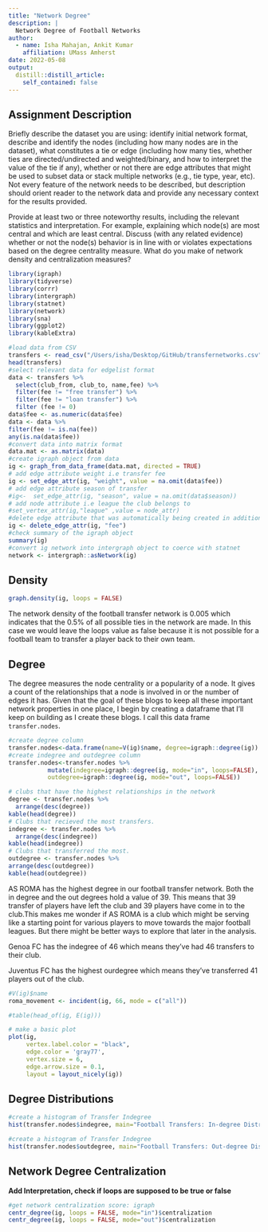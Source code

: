 ```yaml
---
title: "Network Degree"
description: |
  Network Degree of Football Networks
author:
  - name: Isha Mahajan, Ankit Kumar
    affiliation: UMass Amherst
date: 2022-05-08
output:
  distill::distill_article:
    self_contained: false
---
```



## Assignment Description

Briefly describe the dataset you are using: identify initial network format, describe and identify the nodes (including how many nodes are in the dataset), what constitutes a tie or edge (including how many ties, whether ties are directed/undirected and weighted/binary, and how to interpret the value of the tie if any), whether or not there are edge attributes that might be used to subset data or stack multiple networks (e.g., tie type, year, etc). Not every feature of the network needs to be described, but description should orient reader to the network data and provide any necessary context for the results provided.

Provide at least two or three noteworthy results, including the relevant statistics and interpretation. For example, explaining which node(s) are most central and which are least central. Discuss (with any related evidence) whether or not the node(s) behavior is in line with or violates expectations based on the degree centrality measure. What do you make of network density and centralization measures?


```r
library(igraph)
library(tidyverse)
library(corrr)
library(intergraph)
library(statnet)
library(network)
library(sna)
library(ggplot2)
library(kableExtra)

#load data from CSV
transfers <- read_csv("/Users/isha/Desktop/GitHub/transfernetworks.csv")
head(transfers)
#select relevant data for edgelist format
data <- transfers %>% 
  select(club_from, club_to, name,fee) %>% 
  filter(fee != "free transfer") %>% 
  filter(fee != "loan transfer") %>% 
  filter (fee != 0)
data$fee <- as.numeric(data$fee) 
data <- data %>% 
filter(fee != is.na(fee))
any(is.na(data$fee))
#convert data into matrix format
data.mat <- as.matrix(data)
#create igraph object from data
ig <- graph_from_data_frame(data.mat, directed = TRUE)
# add edge attribute weight i.e transfer fee
ig <- set_edge_attr(ig, "weight", value = na.omit(data$fee))
# add edge attribute season of transfer
#ig<-  set_edge_attr(ig, "season", value = na.omit(data$season))
# add node attribute i.e league the club belongs to
#set_vertex_attr(ig,"league" ,value = node_attr)
#delete edge attribute that was automatically being created in addition to weight
ig <- delete_edge_attr(ig, "fee")
#check summary of the igraph object
summary(ig)
#convert ig network into intergraph object to coerce with statnet
network <- intergraph::asNetwork(ig) 
```


## Density 

```r
graph.density(ig, loops = FALSE)
```

The network density of the football transfer network is 0.005 which indicates that the 0.5% of all possible ties in the network are made. In this case we would leave the loops value as false because it is not possible for a football team to transfer a player back to their own team. 

## Degree

The degree measures the node centrality or a popularity of a node. It gives a count of the relationships that a node is involved in or the number of edges it has. Given that the goal of these blogs to keep all these important network properties in one place, I begin by creating a dataframe that I'll keep on building as I create these blogs. I call this data frame `transfer.nodes`. 

```r
#create degree column
transfer.nodes<-data.frame(name=V(ig)$name, degree=igraph::degree(ig))
#create indegree and outdegree column
transfer.nodes<-transfer.nodes %>%
           mutate(indegree=igraph::degree(ig, mode="in", loops=FALSE),
           outdegree=igraph::degree(ig, mode="out", loops=FALSE))
```


```r
# clubs that have the highest relationships in the network
degree <- transfer.nodes %>% 
  arrange(desc(degree)) 
kable(head(degree))
# Clubs that recieved the most transfers.
indegree <- transfer.nodes %>% 
  arrange(desc(indegree)) 
kable(head(indegree))
# Clubs that transferred the most.
outdegree <- transfer.nodes %>% 
arrange(desc(outdegree)) 
kable(head(outdegree))
```

AS ROMA has the highest degree in our football transfer network. Both the in degree and the out degrees hold a value of 39. This means that 39 transfer of players have left the club and 39 players have come in to the club.This makes me wonder if AS ROMA is a club which might be serving like a starting point for various players to move towards the major football leagues. But there might be better ways to explore that later in the analysis. 

Genoa FC has the indegree of 46 which means they've had 46 transfers to their club. 

Juventus FC has the highest ourdegree which means they've transferred 41 players out of the club. 

```r
#V(ig)$name
roma_movement <- incident(ig, 66, mode = c("all"))
```

```r
#table(head_of(ig, E(ig)))
```

```r
# make a basic plot
plot(ig, 
     vertex.label.color = "black", 
     edge.color = 'gray77',
     vertex.size = 6,
     edge.arrow.size = 0.1,
     layout = layout_nicely(ig))
```


## Degree Distributions

```r
#create a histogram of Transfer Indegree
hist(transfer.nodes$indegree, main="Football Transfers: In-degree Distribution", xlab="Players Recieved")
```

```r
#create a histogram of Transfer Indegree
hist(transfer.nodes$outdegree, main="Football Transfers: Out-degree Distribution", xlab="Players Transferred")
```

## Network Degree Centralization

**Add Interpretation, check if loops are supposed to be true or false** 

```r
#get network centralization score: igraph
centr_degree(ig, loops = FALSE, mode="in")$centralization
centr_degree(ig, loops = FALSE, mode="out")$centralization
```

